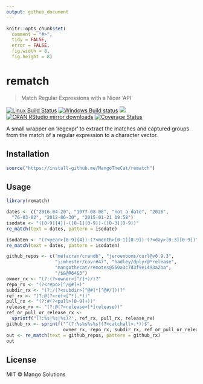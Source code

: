 ```yaml
---
output: github_document
---
```


```r
knitr::opts_chunk$set(
  comment = "#>",
  tidy = FALSE,
  error = FALSE,
  fig.width = 8,
  fig.height = 8)
```

# rematch

> Match Regular Expressions with a Nicer 'API'

[![Linux Build Status](https://travis-ci.org/MangoTheCat/rematch.svg?branch=master)](https://api.travis-ci.org/MangoTheCat/rematch.svg?branch=master)
[![Windows Build status](https://ci.appveyor.com/api/projects/status/github/MangoTheCat/rematch?svg=true)](https://ci.appveyor.com/project/gaborcsardi/rematch)
[![](http://www.r-pkg.org/badges/version/rematch)](http://www.r-pkg.org/pkg/rematch)
[![CRAN RStudio mirror downloads](http://cranlogs.r-pkg.org/badges/rematch)](http://www.r-pkg.org/pkg/rematch)
[![Coverage Status](https://img.shields.io/codecov/c/github/MangoTheCat/rematch/master.svg)](https://codecov.io/github/MangoTheCat/rematch?branch=master)

A small wrapper on 'regexpr' to extract the matches and captured groups
from the match of a regular expression to a character vector.

## Installation

```r
source("https://install-github.me/MangoTheCat/rematch")
```

## Usage

```r
library(rematch)
```

```r
dates <- c("2016-04-20", "1977-08-08", "not a date", "2016",
  "76-03-02", "2012-06-30", "2015-01-21 19:58")
isodate <- "([0-9]{4})-([0-1][0-9])-([0-3][0-9])"
re_match(text = dates, pattern = isodate)
```

```r
isodaten <- "(?<year>[0-9]{4})-(?<month>[0-1][0-9])-(?<day>[0-3][0-9])"
re_match(text = dates, pattern = isodaten)
```

```r
github_repos <- c("metacran/crandb", "jeroenooms/curl@v0.9.3",
                  "jimhester/covr#47", "hadley/dplyr@*release",
                  "mangothecat/remotes@550a3c7d3f9e1493a2ba",
                  "/$&@R64&3")
owner_rx <- "(?:(?<owner>[^/]+)/)?"
repo_rx <- "(?<repo>[^/@#]+)"
subdir_rx <- "(?:/(?<subdir>[^@#]*[^@#/]))?"
ref_rx <- "(?:@(?<ref>[^*].*))"
pull_rx <- "(?:#(?<pull>[0-9]+))"
release_rx <- "(?:@(?<release>[*]release))"
ref_or_pull_or_release_rx <-
  sprintf("(?:%s|%s|%s)?", ref_rx, pull_rx, release_rx)
github_rx <- sprintf("^(?:%s%s%s%s|(?<catchall>.*))$",
                     owner_rx, repo_rx, subdir_rx, ref_or_pull_or_release_rx)
out <- re_match(text = github_repos, pattern = github_rx)
out
```

## License

MIT © Mango Solutions
